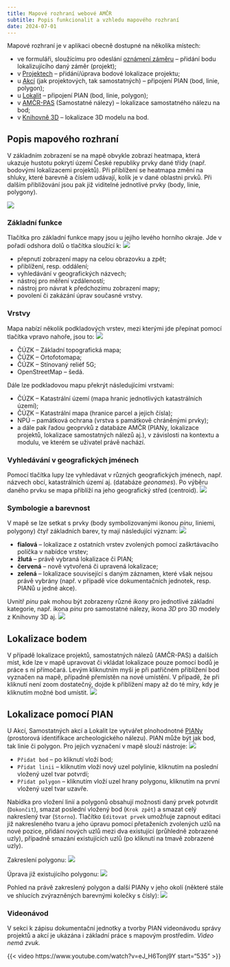 ```yaml
---
title: Mapové rozhraní webové AMČR
subtitle: Popis funkcionalit a vzhledu mapového rozhraní
date: 2024-07-01
---
```


Mapové rozhraní je v aplikaci obecně dostupné na několika místech:

- ve formuláři, sloužícímu pro odeslání [oznámení záměru](https://amcr.aiscr.cz/oznameni/){.external} -- přidání bodu lokalizujícího daný záměr (projekt);
- v [Projektech](https://amcr.aiscr.cz/projekt/){.external} -- přidání/úprava bodové lokalizace projektu;
- u [Akcí](https://amcr-tr.aiscr.cz/arch-z/akce/){.external} (jak projektových, tak samostatných) -- připojení PIAN (bod, linie, polygon);
- u [Lokalit](https://amcr.aiscr.cz/arch-z/lokalita/){.external} -- připojení PIAN (bod, linie, polygon);
- v [AMČR-PAS](https://amcr.aiscr.cz/pas/){.external} (Samostatné nálezy) -- lokalizace samostatného nálezu na bod;
- v [Knihovně 3D](https://amcr.aiscr.cz/dokument/model/){.external} -- lokalizace 3D modelu na bod.

## Popis mapového rozhraní

V základním zobrazení se na mapě obvykle zobrazí heatmapa, která ukazuje hustotu pokrytí území České republiky prvky dané třídy (např. bodovými lokalizacemi projektů).
Při přiblížení se heatmapa změní na shluky, které barevně a číslem udávají, kolik je v dané oblastni prvků.
Při dalším přibližování jsou pak již viditelné jednotlivé prvky (body, linie, polygony).

![](figs/map-init.jpg)

### Základní funkce

Tlačítka pro základní funkce mapy jsou u jejího levého horního okraje.
Jde v pořadí odshora dolů o tlačítka sloužící k:
![](figs/map-tools.png){.column-margin}

- přepnutí zobrazení mapy na celou obrazovku a zpět;
- přiblížení, resp. oddálení;
- vyhledávání v geografických názvech;
- nástroj pro měření vzdáleností;
- nástroj pro návrat k předchozímu zobrazení mapy;
- povolení či zakázání úprav současné vrstvy.

### Vrstvy

Mapa nabízí několik podkladových vrstev, mezi kterými jde přepínat pomocí tlačítka vpravo nahoře, jsou to:
![](figs/map-layers.png){.column-margin}

- ČÚZK -- Základní topografická mapa;
- ČÚZK -- Ortofotomapa;
- ČÚZK -- Stínovaný reliéf 5G;
- OpenStreetMap -- šedá.

Dále lze podkladovou mapu překrýt následujícími vrstvami:

- ČÚZK -- Katastrální území (mapa hranic jednotlivých katastrálních území);
- ČÚZK -- Katastrální mapa (hranice parcel a jejich čísla);
- NPÚ -- památková ochrana (vrstva s památkově chráněnými prvky);
- a dále pak řadou geoprvků z databáze AMČR (PIANy, lokalizace projektů, lokalizace samostatných nálezů aj.), v závislosti na kontextu a modulu, ve kterém se uživatel právě nachází.

### Vyhledávání v geografických jménech

Pomocí tlačítka lupy lze vyhledávat v různých geografických jménech, např. názvech obcí, katastrálních území aj. (databáze *geonames*).
Po výběru daného prvku se mapa přiblíží na jeho geografický střed (centroid).
![](figs/map-geonames.png)

### Symbologie a barevnost

V mapě se lze setkat s prvky (body symbolizovanými ikonou *pinu*, liniemi, polygony) čtyř základních barev, ty mají následující význam:
![](figs/map-pins.png){.column-margin}

- **fialová** -- lokalizace z ostatních vrstev zvolených pomocí zaškrtávacího políčka v nabídce vrstev;
- **žlutá** -- právě vybraná lokalizace či PIAN;
- **červená** -- nově vytvořená či upravená lokalizace;
- **zelená** -- lokalizace související s daným záznamen, které však nejsou právě vybrány (např. v případě více dokumentačních jednotek, resp. PIANů u jedné akce).

Uvnitř *pinu* pak mohou být zobrazeny různé *ikony* pro jednotlivé základní kategorie, např. ikona *pinu* pro samostatné nálezy, ikona *3D* pro 3D modely z Knihovny 3D aj.
![](figs/map-pinicons.png){.column-margin}

## Lokalizace bodem

V případě lokalizace projektů, samostatných nálezů (AMČR-PAS) a dalších míst, kde lze v mapě upravovat či vkládat lokalizace pouze pomocí bodů je práce s ní přímočará.
Levým kliknutním myši je při patřičném přiblížení bod vyznačen na mapě, případně přemístěn na nové umístění.
V případě, že při kliknutí není zoom dostatečný, dojde k přiblížení mapy až do té míry, kdy je kliknutím možné bod umístit.
![](figs/map-proj.png)

## Lokalizace pomocí PIAN

U Akcí, Samostatných akcí a Lokalit lze vytvářet plnohodnotné [PIANy](o-systemu/pojmy.qmd/#pian) (prostorová identifikace archeologického nálezu).
PIAN může být jak bod, tak linie či polygon.
Pro jejich vyznačení v mapě slouží nástroje:
![](figs/map-draw.png){.column-margin}

- `Přidat bod` -- po kliknutí vloží bod;
- `Přidat linii` -- kliknutím vloží nový uzel polylinie, kliknutím na poslední vložený uzel tvar potvrdí;
- `Přidat polygon` -- kliknutím vloží uzel hrany polygonu, kliknutím na první vložený uzel tvar uzavře.

Nabídka pro vložení linií a polygonů obsahují možnosti daný prvek potvrdit (`Dokončit`), smazat poslední vložený bod (`Krok zpět`) a smazat celý nakreslený tvar (`Storno`).
Tlačítko `Editovat prvek` umožňuje zapnout editaci již nakresleného tvaru a jeho úpravu pomocí přetaženích zvolených uzlů na nové pozice, přidání nových uzlů mezi dva existující (průhledně zobrazené uzly), případně smazání existujících uzlů (po kliknutí na tmavě zobrazené uzly).

Zakreslení polygonu:
![](figs/map-poly1.png)

Úprava již existujícího polygonu:
![](figs/map-poly2.png)

Pohled na právě zakreslený polygon a další PIANy v jeho okolí (některé stále ve shlucích zvýrazněných barevnými kolečky s čísly):
![](figs/map-pian.png)

### Videonávod

V sekci k zápisu dokumentační jednotky a tvorby PIAN videonávodu správy projektů a akcí je ukázána i základní práce s mapovým prostředím.
*Video nemá zvuk.*

{{< video https://www.youtube.com/watch?v=eJ_H6Tonj9Y start="535" >}}
